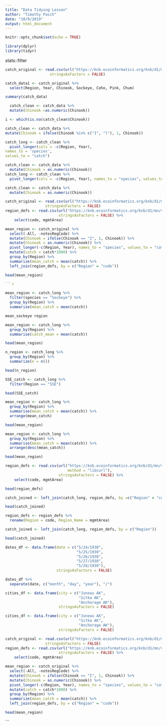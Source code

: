 ```yaml
---
title: "Data Tidying Lesson"
author: "Timothy Pasch"
date: "10/9/2019"
output: html_document
---
```


```r
knitr::opts_chunk$set(echo = TRUE)
```


```r
library(dplyr) 
library(tidyr)
```


stats::filter
```r
catch_original <- read.csv(url("https://knb.ecoinformatics.org/knb/d1/mn/v2/object/df35b.302.1", method = "libcurl"),
                    stringsAsFactors = FALSE)
```

```r
catch_data1 <- catch_original %>% 
  select(Region, Year, Chinook, Sockeye, Coho, Pink, Chum)
```


```r
summary(catch_data)
```

```r
  catch_clean <- catch_data %>%
  mutate(Chinook =as.numeric(Chinook))
```

```r
i <- which(is.na(catch_clean$Chinook))
```

```r
catch_clean <- catch_data %>%
mutate(Chinook = ifelse(Chinook %in% c("I", "l"), 1, Chinook))
```

```r
catch_long <- catch_clean %>%
  pivot_longer(cols = -c(Region, Year),
names_to = 'species',
values_to = "catch")


```
```r
catch_clean <- catch_data %>% 
  mutate(Chinook = as.numeric(Chinook))
catch_long <- catch_clean %>% 
  pivot_longer(cols = -c(Region, Year), names_to = "species", values_to = "catch")
```
```r
catch_clean <- catch_data %>% 
  mutate(Chinook = as.numeric(Chinook))
```

```r
catch_original <- read.csv(url("https://knb.ecoinformatics.org/knb/d1/mn/v2/object/df35b.302.1", method = "libcurl"),
                  stringsAsFactors = FALSE)
region_defs <- read.csv(url("https://knb.ecoinformatics.org/knb/d1/mn/v2/object/df35b.303.1", method = "libcurl"),
                        stringsAsFactors = FALSE) %>% 
    select(code, mgmtArea)

mean_region <- catch_original %>%
  select(-All, -notesRegCode) %>% 
  mutate(Chinook = ifelse(Chinook == "I", 1, Chinook)) %>% 
  mutate(Chinook = as.numeric(Chinook)) %>% 
  pivot_longer(-c(Region, Year), names_to = "species", values_to = "catch") %>%
  mutate(catch = catch*1000) %>% 
  group_by(Region) %>% 
  summarize(mean_catch = mean(catch)) %>% 
  left_join(region_defs, by = c("Region" = "code"))

head(mean_region)

```r
```

```r
mean_region <- catch_long %>%
  filter(species == "Sockeye") %>%
  group_by(Region) %>%
  summarise(mean_catch = mean(catch))

mean_sockeye region
```

```r
mean_region <- catch_long %>% 
  group_by(Region) %>%
  summarise(catch_mean = mean(catch))

head(mean_region)
```
```r
n_region <- catch_long %>% 
  group_by(Region) %>%
  summarize(n = n())

head(n_region)
```
```r
SSE_catch <- catch_long %>% 
  filter(Region == "SSE")

head(SSE_catch)
```
```r
mean_region <- catch_long %>% 
  group_by(Region) %>% 
  summarise(mean_catch = mean(catch)) %>% 
  arrange(mean_catch)

head(mean_region)
```

```r
mean_region <- catch_long %>% 
  group_by(Region) %>% 
  summarise(mean_catch = mean(catch)) %>% 
  arrange(desc(mean_catch))

head(mean_region)
```
```r
region_defs <- read.csv(url("https://knb.ecoinformatics.org/knb/d1/mn/v2/object/df35b.303.1",
                            method = "libcurl"),
                        stringsAsFactors = FALSE) %>% 
    select(code, mgmtArea)

head(region_defs)
```

```r
catch_joined <- left_join(catch_long, region_defs, by =c("Region" = "code"))

head(catch_joined)

```

```r
region_defs <- region_defs %>% 
  rename(Region = code, Region_Name = mgmtArea)

catch_joined <- left_join(catch_long, region_defs, by = c("Region"))

head(catch_joined)
```
```r
dates_df <- data.frame(date = c("5/24/1930",
                                "5/25/1930",
                                "5/26/1930",
                                "5/27/1930",
                                "5/28/1930"),
                       stringsAsFactors = FALSE)

dates_df %>% 
  separate(date, c("month", "day", "year"), "/")

```
```r
cities_df <- data.frame(city = c("Juneau AK", 
                                 "Sitka AK", 
                                 "Anchorage AK"),
                        stringsAsFactors = FALSE)
```

```r
cities_df <- data.frame(city = c("Juneau AK", 
                                 "Sitka AK", 
                                 "Anchorage AK"),
                        stringsAsFactors = FALSE)
```

```r
catch_original <- read.csv(url("https://knb.ecoinformatics.org/knb/d1/mn/v2/object/df35b.302.1", method = "libcurl"),
                  stringsAsFactors = FALSE)
region_defs <- read.csv(url("https://knb.ecoinformatics.org/knb/d1/mn/v2/object/df35b.303.1", method = "libcurl"),
                        stringsAsFactors = FALSE) %>% 
    select(code, mgmtArea)

mean_region <- catch_original %>%
  select(-All, -notesRegCode) %>% 
  mutate(Chinook = ifelse(Chinook == "I", 1, Chinook)) %>% 
  mutate(Chinook = as.numeric(Chinook)) %>% 
  pivot_longer(-c(Region, Year), names_to = "species", values_to = "catch") %>%
  mutate(catch = catch*1000) %>% 
  group_by(Region) %>% 
  summarize(mean_catch = mean(catch)) %>% 
  left_join(region_defs, by = c("Region" = "code"))

head(mean_region)
```

```


